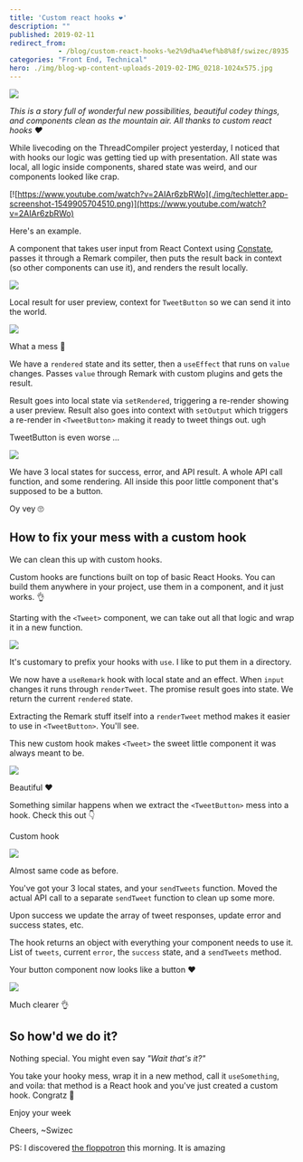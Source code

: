 ```yaml
---
title: 'Custom react hooks ❤️'
description: ""
published: 2019-02-11
redirect_from: 
            - /blog/custom-react-hooks-%e2%9d%a4%ef%b8%8f/swizec/8935
categories: "Front End, Technical"
hero: ./img/blog-wp-content-uploads-2019-02-IMG_0218-1024x575.jpg
---
```

![](./img/blog-wp-content-uploads-2019-02-IMG_0218-1024x575.jpg)

_This is a story full of wonderful new possibilities, beautiful codey things, and components clean as the mountain air. All thanks to custom react hooks ❤️_

While livecoding on the ThreadCompiler project yesterday, I noticed that with hooks our logic was getting tied up with presentation. All state was local, all logic inside components, shared state was weird, and our components looked like crap.

[![https://www.youtube.com/watch?v=2AIAr6zbRWo](./img/techletter.app-screenshot-1549905704510.png)](https://www.youtube.com/watch?v=2AIAr6zbRWo)

Here&#x27;s an example.

A component that takes user input from React Context using [Constate](https://github.com/diegohaz/constate), passes it through a Remark compiler, then puts the result back in context (so other components can use it), and renders the result locally.

[![](https://i.imgur.com/cdSVbTT.gif)](./img/cdSVbTT.gif)

Local result for user preview, context for `TweetButton` so we can send it into the world.

[![](./img/techletter.app-screenshot-1549905697157.png)](<https://carbon.now.sh/?bg=rgba(255,255,255,1)&t=seti&l=javascript&ds=true&wc=true&wa=true&pv=48px&ph=32px&ln=false&code=const%20Tweet%20%3D%20(%7B%20value%20%7D)%20%3D%3E%20%7B%0A%20%20const%20%5Brendered%2C%20setRendered%5D%20%3D%20useState('')%0A%20%20const%20%7B%20setOutput%20%7D%20%3D%20useContext(ThreadContainer.Context)%0A%0A%20%20useEffect(%0A%20%20%20%20()%20%3D%3E%20%7B%0A%20%20%20%20%20%20remark()%0A%20%20%20%20%20%20%20%20.use(utf8)%0A%20%20%20%20%20%20%20%20.use(codeScreenshot)%0A%20%20%20%20%20%20%20%20.process(value%2C%20(err%2C%20output)%20%3D%3E%20%7B%0A%20%20%20%20%20%20%20%20%20%20if%20(err)%20%7B%0A%20%20%20%20%20%20%20%20%20%20%20%20console.error(err)%0A%20%20%20%20%20%20%20%20%20%20%7D%20else%20%7B%0A%20%20%20%20%20%20%20%20%20%20%20%20setRendered(output.contents)%0A%20%20%20%20%20%20%20%20%20%20%20%20setOutput(output.contents)%0A%20%20%20%20%20%20%20%20%20%20%7D%0A%20%20%20%20%20%20%20%20%7D)%0A%20%20%20%20%7D%2C%0A%20%20%20%20%5Bvalue%5D%0A%20%20)%0A%0A%20%20return%20(%0A%20%20%20%20%3CTweetStyle%3E%0A%20%20%20%20%20%20%7Brendered%7D%0A%20%20%20%20%20%20%3CCharCount%20value%3D%7Brendered%7D%20%2F%3E%0A%20%20%20%20%3C%2FTweetStyle%3E%0A%20%20)%0A%7D%0A>)

What a mess 🤮

We have a `rendered` state and its setter, then a `useEffect` that runs on `value` changes. Passes `value` through Remark with custom plugins and gets the result.

Result goes into local state via `setRendered`, triggering a re-render showing a user preview. Result also goes into context with `setOutput` which triggers a re-render in `<TweetButton>` making it ready to tweet things out. ugh

TweetButton is even worse …

[![](./img/techletter.app-screenshot-1549905819350.png)](<https://carbon.now.sh/?bg=rgba(255,255,255,1)&t=seti&l=javascript&ds=true&wc=true&wa=true&pv=48px&ph=32px&ln=false&code=export%20default%20()%20%3D%3E%20%7B%0A%20%20const%20%7B%20isAuthenticated%20%7D%20%3D%20auth%0A%20%20const%20%5Bsuccess%2C%20setSuccess%5D%20%3D%20useState(null)%0A%20%20const%20%5Berror%2C%20setError%5D%20%3D%20useState('')%0A%20%20const%20%5Btweet%2C%20setTweet%5D%20%3D%20useState(%7B%7D)%0A%20%20const%20%7B%20output%20%7D%20%3D%20useContext(ThreadContainer.Context)%0A%0A%20%20const%20callPrivate%20%3D%20async%20()%20%3D%3E%20%7B%0A%20%20%20%20const%20token%20%3D%20auth.getToken()%0A%0A%20%20%20%20try%20%7B%0A%20%20%20%20%20%20const%20res%20%3D%20await%20post(PRIVATE_ENDPOINT%2C%20%7B%0A%20%20%20%20%20%20%20%20headers%3A%20%7B%0A%20%20%20%20%20%20%20%20%20%20Authorization%3A%20%60Bearer%20%24%7Btoken%7D%60%2C%0A%20%20%20%20%20%20%20%20%7D%2C%0A%20%20%20%20%20%20%20%20body%3A%20%7B%0A%20%20%20%20%20%20%20%20%20%20user_id%3A%20auth.getUser().sub%2C%0A%20%20%20%20%20%20%20%20%20%20message%3A%20output%2C%0A%20%20%20%20%20%20%20%20%7D%2C%0A%20%20%20%20%20%20%7D)%0A%20%20%20%20%20%20const%20%7B%20data%2C%20statusCode%20%7D%20%3D%20res%0A%0A%20%20%20%20%20%20if%20(statusCode%20%3D%3D%3D%20200)%20%7B%0A%20%20%20%20%20%20%20%20setSuccess(true)%0A%20%20%20%20%20%20%20%20setTweet(data.message)%0A%20%20%20%20%20%20%7D%20else%20%7B%0A%20%20%20%20%20%20%20%20setSuccess(false)%0A%20%20%20%20%20%20%20%20setError(JSON.stringify(data))%0A%20%20%20%20%20%20%7D%0A%20%20%20%20%7D%20catch%20(err)%20%7B%0A%20%20%20%20%20%20setSuccess(false)%0A%20%20%20%20%20%20setError(JSON.stringify(err))%0A%20%20%20%20%7D%0A%20%20%7D%0A%0A%20%20return%20(%0A%20%20%20%20%3C%3E%0A%20%20%20%20%20%20%7Bsuccess%20%3F%20(%0A%20%20%20%20%20%20%20%20%3Cdiv%3E%0A%20%20%20%20%20%20%20%20%20%20%3Cp%3EGreat%20success!%20Your%20tweet%20looks%20like%20this%20%F0%9F%91%87%3C%2Fp%3E%0A%20%20%20%20%20%20%20%20%20%20%3CTweetEmbed%20id%3D%7Btweet.id_str%7D%20%2F%3E%0A%20%20%20%20%20%20%20%20%3C%2Fdiv%3E%0A%20%20%20%20%20%20)%20%3A%20null%7D%0A%20%20%20%20%20%20%7Berror%20%3F%20%3Cp%3ETweeting%20failed!%20%7Berror%7D%3C%2Fp%3E%20%3A%20null%7D%0A%20%20%20%20%20%20%7BisAuthenticated()%20%26%26%20(%0A%20%20%20%20%20%20%20%20%3CButton%20onClick%3D%7BcallPrivate%7D%3ETweet%20your%20Thread%3C%2FButton%3E%0A%20%20%20%20%20%20)%7D%0A%20%20%20%20%3C%2F%3E%0A%20%20)%0A%7D%0A>)

We have 3 local states for success, error, and API result. A whole API call function, and some rendering. All inside this poor little component that&#x27;s supposed to be a button.

Oy vey 🙄

## How to fix your mess with a custom hook

We can clean this up with custom hooks.

Custom hooks are functions built on top of basic React Hooks. You can build them anywhere in your project, use them in a component, and it just works. 👌

Starting with the `<Tweet>` component, we can take out all that logic and wrap it in a new function.

[![](./img/techletter.app-screenshot-1549905842949.png)](<https://carbon.now.sh/?bg=rgba(255,255,255,1)&t=seti&l=javascript&ds=true&wc=true&wa=true&pv=48px&ph=32px&ln=false&code=%2F%2F%20src%2Futils%2FuseRemark.js%0A%0Aexport%20const%20renderTweet%20%3D%20input%20%3D%3E%0A%20%20new%20Promise((resolve%2C%20reject)%20%3D%3E%20%7B%0A%20%20%20%20remark()%0A%20%20%20%20%20%20.use(utf8)%0A%20%20%20%20%20%20.use(codeScreenshot)%0A%20%20%20%20%20%20.process(input%2C%20(err%2C%20output)%20%3D%3E%20%7B%0A%20%20%20%20%20%20%20%20if%20(err)%20%7B%0A%20%20%20%20%20%20%20%20%20%20reject(err)%0A%20%20%20%20%20%20%20%20%7D%20else%20%7B%0A%20%20%20%20%20%20%20%20%20%20resolve(output)%0A%20%20%20%20%20%20%20%20%7D%0A%20%20%20%20%20%20%7D)%0A%20%20%7D)%0A%0Aexport%20default%20function%20useRemark(input)%20%7B%0A%20%20const%20%5Brendered%2C%20setRendered%5D%20%3D%20useState('')%0A%0A%20%20useEffect(()%20%3D%3E%20%7B%0A%20%20%20%20renderTweet(input)%0A%20%20%20%20%20%20.then(output%20%3D%3E%20setRendered(output.contents))%0A%20%20%20%20%20%20.catch(err%20%3D%3E%20console.error(err))%0A%20%20%7D%2C%20%5Binput%5D)%0A%0A%20%20return%20rendered%0A%7D%0A>)

It&#x27;s customary to prefix your hooks with `use`. I like to put them in a directory.

We now have a `useRemark` hook with local state and an effect. When `input` changes it runs through `renderTweet`. The promise result goes into state. We return the current `rendered` state.

Extracting the Remark stuff itself into a `renderTweet` method makes it easier to use in `<TweetButton>`. You&#x27;ll see.

This new custom hook makes `<Tweet>` the sweet little component it was always meant to be.

[![](./img/techletter.app-screenshot-1549905865408.png)](<https://carbon.now.sh/?bg=rgba(255,255,255,1)&t=seti&l=javascript&ds=true&wc=true&wa=true&pv=48px&ph=32px&ln=false&code=const%20Tweet%20%3D%20(%7B%20value%20%7D)%20%3D%3E%20%7B%0A%20%20const%20rendered%20%3D%20useRemark(value)%0A%0A%20%20return%20(%0A%20%20%20%20%3CTweetStyle%3E%0A%20%20%20%20%20%20%7Brendered%7D%0A%20%20%20%20%20%20%3CCharCount%20value%3D%7Brendered%7D%20%2F%3E%0A%20%20%20%20%3C%2FTweetStyle%3E%0A%20%20)%0A%7D%0A>)

Beautiful ❤️

Something similar happens when we extract the `<TweetButton>` mess into a hook. Check this out 👇

Custom hook

[![](./img/techletter.app-screenshot-1549905887363.png)](<https://carbon.now.sh/?bg=rgba(255,255,255,1)&t=seti&l=javascript&ds=true&wc=true&wa=true&pv=48px&ph=32px&ln=false&code=%2F%2F%20src%2Futils%2FuseTwitterThread%0Aexport%20default%20function%20useTwitterThread()%20%7B%0A%20%20const%20%5Bsuccess%2C%20setSuccess%5D%20%3D%20useState(null)%0A%20%20const%20%5Berror%2C%20setError%5D%20%3D%20useState('')%0A%20%20const%20%5Btweets%2C%20setTweets%5D%20%3D%20useState(%5B%5D)%0A%20%20const%20%7B%20input%20%7D%20%3D%20useContext(ThreadContainer.Context)%0A%0A%20%20async%20function%20sendTweets()%20%7B%0A%20%20%20%20let%20tweet%20%3D%20input.split('---')%5B0%5D%0A%0A%20%20%20%20%2F%2F%20Turn%20this%20into%20a%20loop%20that%20ties%20tweets%20together%0A%20%20%20%20try%20%7B%0A%20%20%20%20%20%20tweet%20%3D%20await%20renderTweet(tweet)%0A%20%20%20%20%20%20tweet%20%3D%20await%20sendTweet(tweet)%0A%0A%20%20%20%20%20%20setTweets(%5B...tweets%2C%20tweet%5D)%0A%20%20%20%20%20%20setSuccess(true)%0A%20%20%20%20%7D%20catch%20(error)%20%7B%0A%20%20%20%20%20%20if%20(error.name%20%3D%3D%3D%20'APIError')%20%7B%0A%20%20%20%20%20%20%20%20setSuccess(false)%0A%20%20%20%20%20%20%20%20setError(error.message)%0A%20%20%20%20%20%20%7D%20else%20%7B%0A%20%20%20%20%20%20%20%20throw%20error%0A%20%20%20%20%20%20%7D%0A%20%20%20%20%7D%0A%20%20%7D%0A%0A%20%20return%20%7B%20tweets%2C%20error%2C%20success%2C%20sendTweets%20%7D%0A%7D%0A>)

Almost same code as before.

You&#x27;ve got your 3 local states, and your `sendTweets` function. Moved the actual API call to a separate `sendTweet` function to clean up some more.

Upon success we update the array of tweet responses, update error and success states, etc.

The hook returns an object with everything your component needs to use it. List of `tweets`, current `error`, the `success` state, and a `sendTweets` method.

Your button component now looks like a button ❤️

[![](./img/techletter.app-screenshot-1549905908783.png)](<https://carbon.now.sh/?bg=rgba(255,255,255,1)&t=seti&l=javascript&ds=true&wc=true&wa=true&pv=48px&ph=32px&ln=false&code=export%20default%20()%20%3D%3E%20%7B%0A%20%20const%20%7B%20isAuthenticated%20%7D%20%3D%20auth%0A%20%20const%20%7B%20tweets%2C%20success%2C%20error%2C%20sendTweets%20%7D%20%3D%20useTwitterThread()%0A%0A%20%20return%20(%0A%20%20%20%20%3C%3E%0A%20%20%20%20%20%20%7Bsuccess%20%3F%20(%0A%20%20%20%20%20%20%20%20%3Cdiv%3E%0A%20%20%20%20%20%20%20%20%20%20%3Cp%3EGreat%20success!%20Your%20tweet%20looks%20like%20this%20%F0%9F%91%87%3C%2Fp%3E%0A%20%20%20%20%20%20%20%20%20%20%7Btweets.map(tweet%20%3D%3E%20(%0A%20%20%20%20%20%20%20%20%20%20%20%20%3CTweetEmbed%20id%3D%7Btweet.id_str%7D%20key%3D%7Btweet.id_str%7D%20%2F%3E%0A%20%20%20%20%20%20%20%20%20%20))%7D%0A%20%20%20%20%20%20%20%20%3C%2Fdiv%3E%0A%20%20%20%20%20%20)%20%3A%20null%7D%0A%20%20%20%20%20%20%7Berror%20%3F%20%3Cp%3ETweeting%20failed!%20%7Berror%7D%3C%2Fp%3E%20%3A%20null%7D%0A%20%20%20%20%20%20%7BisAuthenticated()%20%26%26%20(%0A%20%20%20%20%20%20%20%20%3CButton%20onClick%3D%7BsendTweets%7D%3ETweet%20your%20Thread%3C%2FButton%3E%0A%20%20%20%20%20%20)%7D%0A%20%20%20%20%3C%2F%3E%0A%20%20)%0A%7D%0A>)

Much clearer 👌

## So how&#x27;d we do it?

Nothing special. You might even say _&quot;Wait that&#x27;s it?&quot;_

You take your hooky mess, wrap it in a new method, call it `useSomething`, and voila: that method is a React hook and you&#x27;ve just created a custom hook. Congratz 👏

Enjoy your week

Cheers, ~Swizec

PS: I discovered [the floppotron](https://www.youtube.com/watch?v=PYnqVUx0Dzw) this morning. It is amazing
